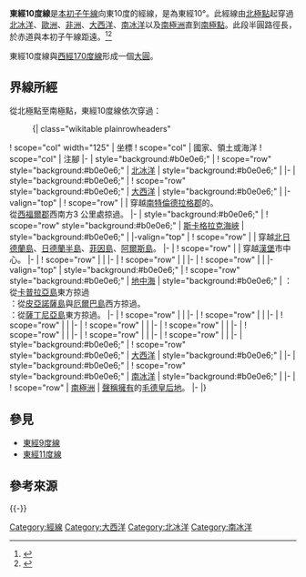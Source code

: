 {{Location map-line|lon=10}}
{{kml}}
'''東經10度線'''是[[本初子午線|本初子午線]]向東10度的經線，是為東經10°。此經線由[[北極點|北極點]]起穿過[[北冰洋|北冰洋]]、[[歐洲|歐洲]]、[[非洲|非洲]]、[[大西洋|大西洋]]、[[南冰洋|南冰洋]]以及[[南極洲|南極洲]]直到[[南極點|南極點]]。此段半圓路徑長{{convert|20003.932|km}}，於赤道與本初子午線距{{convert|1113|km}}遠。<ref name="noaa">{{cite web
 | url     = http://www.ngs.noaa.gov/PUBS_LIB/inverse.pdf
 | title     = Direct and Inverse Solutions of Geodesics on the Ellipsoid with application of nested equation
 | author     = T. Vincenty
 | date     = April 1975
 | accessdate     = 2017-05-18
 | archive-date     = 2013-01-28
 | archive-url     = https://www.webcitation.org/6DzvSBPa5?url=http://www.ngs.noaa.gov/PUBS_LIB/inverse.pdf
 | dead-url     = no
 }}</ref><ref name="latlon">{{cite web
 | url = http://www.movable-type.co.uk/scripts/latlong-vincenty.html
 | title = Vincenty formula for distance between two Latitude/Longitude points
 | website = Movable type scripts
 | accessdate = 17 May 2017
 | archive-date = 2013-01-28
 | archive-url = https://www.webcitation.org/6DzvScM3g?url=http://www.movable-type.co.uk/scripts/latlong-vincenty.html
 | dead-url = no
 }}</ref>

東經10度線與[[西經170度線|西經170度線]]形成一個[[大圓|大圓]]。

==界線所經==
從北極點至南極點，東經10度線依次穿過：

:{| class="wikitable plainrowheaders"
! scope="col" width="125" | 坐標
! scope="col" | 國家、領土或海洋
! scope="col" | 注腳
|-
| style="background:#b0e0e6;" | {{Coord|90|0|N|10|0|E|type:waterbody|name=Arctic Ocean}}
! scope="row" style="background:#b0e0e6;" | [[北冰洋|北冰洋]]
| style="background:#b0e0e6;" |
|-
| style="background:#b0e0e6;" | {{Coord|81|5|N|10|0|E|type:waterbody|name=Atlantic Ocean}}
! scope="row" style="background:#b0e0e6;" | [[大西洋|大西洋]]
| style="background:#b0e0e6;" |
|-valign="top"
| {{Coord|64|5|N|10|0|E|type:country|name=Norway}}
! scope="row" | {{NOR}}
| 穿越[[南特倫德拉格郡|南特倫德拉格郡]]的{{le|斯托科亞|Stokkøya}}。<br> 從[[西福爾郡|西福爾郡]]{{le|斯塔韋恩|Stavern}}西南方3 公里處掠過。
|-
| style="background:#b0e0e6;" | {{Coord|58|58|N|10|0|E|type:waterbody|name=Skagerrak}}
! scope="row" style="background:#b0e0e6;" | [[斯卡格拉克海峽|斯卡格拉克海峽]]
| style="background:#b0e0e6;" |
|-valign="top"
| {{Coord|57|35|N|10|0|E|type:country|name=Denmark}}
! scope="row" | {{DNK}}
| 穿越[[北日德蘭島|北日德蘭島]]、[[日德蘭半島|日德蘭半島]]、[[菲因島|菲因島]]、[[阿爾斯島|阿爾斯島]]。
|-
| {{Coord|54|43|N|10|0|E|type:country|name=Germany}}
! scope="row" | {{DEU}}
| 穿越[[漢堡|漢堡]]市中心。
|-
| {{Coord|47|29|N|10|0|E|type:country|name=Austria}}
! scope="row" | {{AUT}}
|
|-
| {{Coord|46|54|N|10|0|E|type:country|name=Switzerland}}
! scope="row" | {{CHE}}
|
|-
| {{Coord|46|17|N|10|0|E|type:country|name=Italy}}
! scope="row" | {{ITA}}
|
|-valign="top"
| style="background:#b0e0e6;" | {{Coord|44|3|N|10|0|E|type:waterbody|name=Mediterranean Sea}}
! scope="row" style="background:#b0e0e6;" | [[地中海|地中海]]
| style="background:#b0e0e6;" | {{ITA}}：從[[卡普拉亞島|卡普拉亞島]]東方掠過<br/>{{ITA}}：從[[皮亞諾薩島|皮亞諾薩島]]與[[厄爾巴島|厄爾巴島]]西方掠過。<br/>{{ITA}}：從[[薩丁尼亞島|薩丁尼亞島]]東方掠過。
|-
| {{Coord|37|15|N|10|0|E|type:country|name=Tunisia}}
! scope="row" | {{TUN}}
|
|-
| {{Coord|30|28|N|10|0|E|type:country|name=Libya}}
! scope="row" | {{LBY}}
|
|-
| {{Coord|25|23|N|10|0|E|type:country|name=Algeria}}
! scope="row" | {{DZA}}
|
|-
| {{Coord|22|22|N|10|0|E|type:country|name=Niger}}
! scope="row" | {{NER}}
|
|-
| {{Coord|13|10|N|10|0|E|type:country|name=Nigeria}}
! scope="row" | {{NGA}}
|
|-
| {{Coord|6|54|N|10|0|E|type:country|name=Cameroon}}
! scope="row" | {{CMR}}
|
|-
| {{Coord|2|10|N|10|0|E|type:country|name=Equatorial Guinea}}
! scope="row" | {{GNQ}}
|
|-
| {{Coord|1|0|N|10|0|E|type:country|name=Gabon}}
! scope="row" | {{GAB}}
|
|-
| style="background:#b0e0e6;" | {{Coord|2|47|S|10|0|E|type:waterbody|name=Atlantic Ocean}}
! scope="row" style="background:#b0e0e6;" | [[大西洋|大西洋]]
| style="background:#b0e0e6;" |
|-
| style="background:#b0e0e6;" | {{Coord|60|0|S|10|0|E|type:waterbody|name=Southern Ocean}}
! scope="row" style="background:#b0e0e6;" | [[南冰洋|南冰洋]]
| style="background:#b0e0e6;" |
|-
| {{Coord|69|53|S|10|0|E|type:country|name=Antarctica}}
! scope="row" | [[南極洲|南極洲]]
| {{NOR}}[[南極領地|聲稱擁有]]的[[毛德皇后地|毛德皇后地]]。
|-
|}

==參見==
*[[東經9度線|東經9度線]]
*[[東經11度線|東經11度線]]

== 參考來源 ==
{{reflist}}

{{-}}
{{geographical coordinates|state=collapsed}}

{{DEFAULTSORT:010th meridian east}}
[[Category:經線|Category:經線]]
[[Category:大西洋|Category:大西洋]]
[[Category:北冰洋|Category:北冰洋]]
[[Category:南冰洋|Category:南冰洋]]